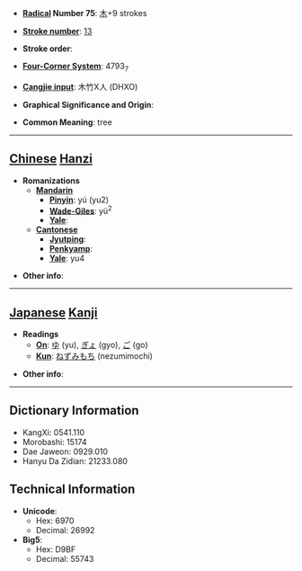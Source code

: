 * '''[[Wiktionary:Chinese radical index| Radical]] Number 75''': [[Wiktionary:Chinese radical index 木|木]]+9 strokes

* '''[[Wiktionary:Chinese total strokes index|Stroke number]]''': [[Wiktionary:Chinese total strokes index 13|13]]

* '''Stroke order''': 

* '''[[Wiktionary:Chinese four corner index|Four-Corner System]]''': 4793<sub>7</sub>

* '''[[Wiktionary:Chinese Cangjie index|Cangjie input]]''': 木竹X人 (DHXO)

* '''Graphical Significance and Origin''': 

* '''Common Meaning''': tree

----

== [[Chinese]] [[Hanzi]] ==

* '''Romanizations'''
** '''[[Mandarin]]'''
*** '''[[Pinyin]]''': yú (yu2)
*** '''[[Wade-Giles]]''': yü<sup>2</sup>
*** '''[[Yale]]''': 
** '''[[Cantonese]]'''
*** '''[[Jyutping]]''':
*** '''[[Penkyamp]]''': 
*** '''[[Yale]]''': yu4

* '''Other info''': 

----

== [[Japanese]] [[Kanji]] ==

* '''Readings'''
** '''[[On]]''': [[ゆ]] (yu), [[ぎょ]] (gyo), [[ご]] (go)
** '''[[Kun]]''': [[ねずみもち]] (nezumimochi)

* '''Other info''':  

----

== Dictionary Information ==

* KangXi: 0541.110
* Morobashi: 15174
* Dae Jaweon: 0929.010
* Hanyu Da Zidian: 21233.080

== Technical Information ==

* '''Unicode''':
** Hex: 6970
** Decimal: 26992
* '''Big5''':
** Hex: D9BF
** Decimal: 55743